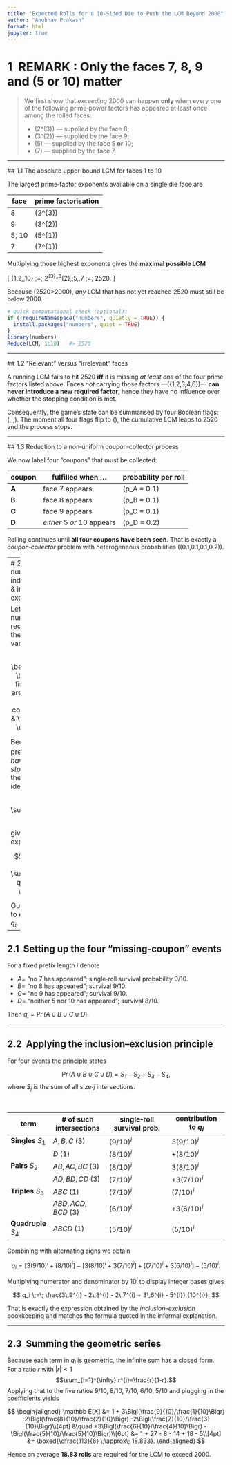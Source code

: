 ```yaml
---
title: "Expected Rolls for a 10‑Sided Die to Push the LCM Beyond 2000"
author: "Anubhav Prakash"
format: html
jupyter: true
---
```


# 1  REMARK : Only the faces 7, 8, 9 and (5 or 10) matter

> We first show that *exceeding* 2000 can happen **only** when every one of the
> following prime‑power factors has appeared at least once among the rolled
> faces:
>
> * \(2^{3}\) — supplied by the face 8;
> * \(3^{2}\) — supplied by the face 9;
> * \(5\) — supplied by the face 5 **or** 10;
> * \(7\) — supplied by the face 7.

---

## 1.1 The absolute upper‑bound LCM for faces 1 to 10

The largest prime‑factor exponents available on a single die face are

| face | prime factorisation |
|------|---------------------|
| 8 | \(2^{3}\) |
| 9 | \(3^{2}\) |
| 5, 10 | \(5^{1}\) |
| 7 | \(7^{1}\) |

Multiplying those highest exponents gives the **maximal possible LCM**

\[
\operatorname*{lcm}\{1,2,\dots,10\}
  \;=\; 2^{3}\,\cdot\,3^{2}\,\cdot\,5\,\cdot\,7
  \;=\; 2520.
\]

Because \(2520>2000\), *any* LCM that has not yet reached 2520 must still be
below 2000.

```r
# Quick computational check (optional):
if (!requireNamespace("numbers", quietly = TRUE)) {
  install.packages("numbers", quiet = TRUE)
}
library(numbers)
Reduce(LCM, 1:10)   #> 2520
```

---

## 1.2 “Relevant” versus “irrelevant” faces

A running LCM fails to hit 2520 **iff** it is missing *at least one* of the four
prime factors listed above.  Faces *not* carrying those factors —\(\{1,2,3,4,6\}\)—
**can never introduce a new required factor**, hence they have no influence over
whether the stopping condition is met.

Consequently, the game’s state can be summarised by four Boolean flags:
\(\text{Seen7},\text{Seen8},\text{Seen9},\text{Seen5/10}\).  The moment all
four flags flip to \(\text{TRUE}\), the cumulative LCM leaps to 2520 and the
process stops.

---

## 1.3 Reduction to a non‑uniform coupon‑collector process

We now label four “coupons” that must be collected:

| coupon | fulfilled when … | probability per roll |
|--------|------------------|-----------------------|
| **A** | face 7 appears | \(p_A = 0.1\) |
| **B** | face 8 appears | \(p_B = 0.1\) |
| **C** | face 9 appears | \(p_C = 0.1\) |
| **D** | *either* 5 *or* 10 appears | \(p_D = 0.2\) |

Rolling continues until **all four coupons have been seen**.  That is exactly a
*coupon‑collector* problem with heterogeneous probabilities
\((0.1,0.1,0.1,0.2)\).

---
# 2  Expected number of rolls via indicator variables & inclusion–exclusion

Let $X$ be the total number of rolls required.  Define the indicator variables

$$
Z_i \;=\;
  \begin{cases}
    1, & \text{if after the first $i$ rolls we are *still missing* at least one coupon},\\[2pt]
    0, & \text{otherwise.}
  \end{cases}
$$

Because $Z_i=1$ precisely when we *have not yet stopped* at time $i$, the well‑
known identity

$$X \;=\; 1 + \sum_{i=1}^{\infty} Z_i$$

gives the expectation

$$
\mathbb E[X] \;=\; 1 + \sum_{i=1}^{\infty} q_i,\quad
q_i := \Pr(Z_i=1).
$$

Our task reduces to evaluating each $q_i$.

---

## 2.1  Setting up the four “missing‑coupon” events

For a fixed prefix length $i$ denote

* $A =$ “no 7 has appeared”;   single‑roll survival probability $9/10$.
* $B =$ “no 8 has appeared”;   survival $9/10$.
* $C =$ “no 9 has appeared”;   survival $9/10$.
* $D =$ “neither 5 nor 10 has appeared”; survival $8/10$.

Then $q_i = \Pr(A\cup B\cup C\cup D)$.

---

## 2.2  Applying the inclusion–exclusion principle

For four events the principle states

$$
\Pr(A\cup B\cup C\cup D)
  = S_1 - S_2 + S_3 - S_4,
$$
where $S_j$ is the sum of all size‑$j$ intersections.

<br>

| term | # of such intersections | single‑roll survival prob. | contribution to $q_i$ |
|------|------------------------|----------------------------|-------------------------|
| **Singles** $S_1$ | $A,B,C$ (3) | $(9/10)^i$ | $3(9/10)^i$ |
| | $D$ (1) | $(8/10)^i$ | $+(8/10)^i$ |
| **Pairs** $S_2$ | $AB,AC,BC$ (3) | $(8/10)^i$ | $3(8/10)^i$ |
| | $AD,BD,CD$ (3) | $(7/10)^i$ | $+3(7/10)^i$ |
| **Triples** $S_3$ | $ABC$ (1) | $(7/10)^i$ | $(7/10)^i$ |
| | $ABD,ACD,BCD$ (3) | $(6/10)^i$ | $+3(6/10)^i$ |
| **Quadruple** $S_4$ | $ABCD$ (1) | $(5/10)^i$ | $(5/10)^i$ |

Combining with alternating signs we obtain

$$
q_i
  = \bigl[3(9/10)^i + (8/10)^i\bigr]
    - \bigl[3(8/10)^i + 3(7/10)^i\bigr]
    + \bigl[(7/10)^i + 3(6/10)^i\bigr]
    - (5/10)^i.
$$

Multiplying numerator and denominator by $10^i$ to display integer bases gives

$$
q_i \;=\; \frac{3\,9^{i} - 2\,8^{i} - 2\,7^{i} + 3\,6^{i} - 5^{i}}
                  {10^{i}}.
$$

That is exactly the expression obtained by the *inclusion–exclusion* bookkeeping
and matches the formula quoted in the informal explanation.

---

## 2.3  Summing the geometric series

Because each term in $q_i$ is geometric, the infinite sum has a closed form.
For a ratio $r$ with $|r|<1$
$$\sum_{i=1}^{\infty} r^{i}=\frac{r}{1-r}.$$
Applying that to the five ratios $9/10,\;8/10,\;7/10,\;6/10,\;5/10$ and
plugging in the coefficients yields

$$
\begin{aligned}
\mathbb E[X]
  &= 1 + 3\Bigl(\frac{9}{10}/\frac{1}{10}\Bigr)
       -2\Bigl(\frac{8}{10}/\frac{2}{10}\Bigr)
       -2\Bigl(\frac{7}{10}/\frac{3}{10}\Bigr)\\[4pt]
  &\quad +3\Bigl(\frac{6}{10}/\frac{4}{10}\Bigr)
       -\Bigl(\frac{5}{10}/\frac{5}{10}\Bigr)\\[6pt]
  &= 1 + 27 - 8 - 14 + 18 - 5\\[4pt]
  &= \boxed{\dfrac{113}{6} \;\approx\; 18.833}.
\end{aligned}
$$

Hence on average **18.83 rolls** are required for the LCM to exceed 2000.